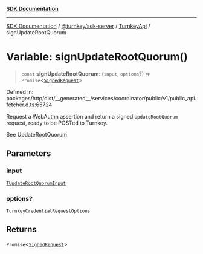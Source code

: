 [**SDK Documentation**](../../../../../README.mdx)

***

[SDK Documentation](../../../../../packages.mdx) / [@turnkey/sdk-server](../../../README.mdx) / [TurnkeyApi](../README.mdx) / signUpdateRootQuorum

# Variable: signUpdateRootQuorum()

> `const` **signUpdateRootQuorum**: (`input`, `options`?) => `Promise`\<[`SignedRequest`](../../../../http/type-aliases/SignedRequest.mdx)\>

Defined in: packages/http/dist/\_\_generated\_\_/services/coordinator/public/v1/public\_api.fetcher.d.ts:65724

Request a WebAuthn assertion and return a signed `UpdateRootQuorum` request, ready to be POSTed to Turnkey.

See UpdateRootQuorum

## Parameters

### input

[`TUpdateRootQuorumInput`](../type-aliases/TUpdateRootQuorumInput.mdx)

### options?

`TurnkeyCredentialRequestOptions`

## Returns

`Promise`\<[`SignedRequest`](../../../../http/type-aliases/SignedRequest.mdx)\>
